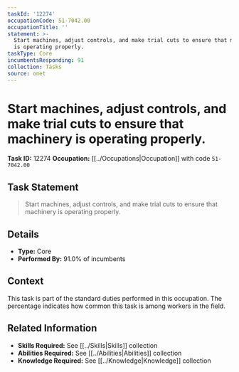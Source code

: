 ```yaml
---
taskId: '12274'
occupationCode: 51-7042.00
occupationTitle: ''
statement: >-
  Start machines, adjust controls, and make trial cuts to ensure that machinery
  is operating properly.
taskType: Core
incumbentsResponding: 91
collection: Tasks
source: onet
---
```

# Start machines, adjust controls, and make trial cuts to ensure that machinery is operating properly.

**Task ID:** 12274
**Occupation:** [[../Occupations|Occupation]] with code `51-7042.00`

## Task Statement

> Start machines, adjust controls, and make trial cuts to ensure that machinery is operating properly.

## Details

- **Type:** Core
- **Performed By:** 91.0% of incumbents

## Context

This task is part of the standard duties performed in this occupation. The percentage indicates how common this task is among workers in the field.

## Related Information

- **Skills Required:** See [[../Skills|Skills]] collection
- **Abilities Required:** See [[../Abilities|Abilities]] collection
- **Knowledge Required:** See [[../Knowledge|Knowledge]] collection
